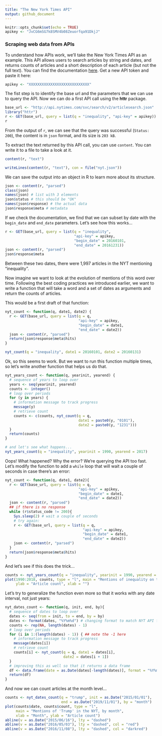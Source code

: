 ```yaml
---
title: "The New York Times API"
output: github_document
---
```


```r
knitr::opts_chunk$set(echo = TRUE)
apikey <- "JvCG6mSG7k8SMV4b08Zeuorfqa91DkjJ"
```

### Scraping web data from APIs

To understand how APIs work, we'll take the New York Times API as an example. This API allows users to search articles by string and dates, and returns counts of articles and a short description of each article (but not the full text). You can find the documentation [here](http://developer.nytimes.com/docs/read/article_search_api_v2). Get a new API token and paste it here:

```r
apikey <- "XXXXXXXXXXXXXXXXXXXXXXXXXXXX"
```

The fist step is to identify the base url and the parameters that we can use to query the API. Now we can do a first API call using the **httr** package.

```r
base_url <- "http://api.nytimes.com/svc/search/v2/articlesearch.json"
library("httr")
r <- GET(base_url, query = list(q = "inequality", "api-key" = apikey))
r
```

From the output of `r`, we can see that the query was successful (`Status: 200`), the content is in `json` format, and its size is `203 kB`.

To extract the text returned by this API call, you can use `content`. You can write it to a file to take a look at it.

```r
content(r, "text")
```

```r
writeLines(content(r, "text"), con = file("nyt.json"))
```

We can save the output into an object in R to learn more about its structure.

```r
json <- content(r, "parsed")
class(json)
names(json) # list with 3 elements
json$status # this should be "OK"
names(json$response) # the actual data
json$response$meta # metadata
```

If we check the documentation, we find that we can subset by date with the `begin_date` and `end_date` parameters. Let's see how this works...

```r
r <- GET(base_url, query = list(q = "inequality",
                                "api-key" = apikey,
                                "begin_date" = 20160101,
                                "end_date" = 20161231))
json <- content(r, "parsed")
json$response$meta
```

Between these two dates, there were 1,997 articles in the NYT mentioning "inequality".

Now imagine we want to look at the evolution of mentions of this word over time. Following the best coding practices we introduced earlier, we want to write a function that will take a word and a set of dates as arguments and return the counts of articles.

This would be a first draft of that function:

```r
nyt_count <- function(q, date1, date2) {
  r <- GET(base_url, query = list(q = q,
                                  "api-key" = apikey,
                                  "begin_date" = date1,
                                  "end_date" = date2))
  json <- content(r, "parsed")
  return(json$response$meta$hits)
}

nyt_count(q = "inequality", date1 = 20160101, date2 = 20160131)
```

Ok, so this seems to work. But we want to run this function multiple times, so let's write another function that helps us do that.

```r
nyt_years_count <- function(q, yearinit, yearend) {
  # sequence of years to loop over
  years <- seq(yearinit, yearend)
  counts <- integer()
  # loop over periods
  for (y in years) {
    # information message to track progress
    message(y)
    # retrieve count
    counts <- c(counts, nyt_count(q = q,
                                  date1 = paste0(y, "0101"),
                                  date2 = paste0(y, "1231")))
  }
  return(counts)
}
```
```r
# and let's see what happens...
nyt_years_count(q = "inequality", yearinit = 1990, yearend = 2017)
```

Oops! What happened? Why the error? We're querying the API too fast. Let's modify the function to add a `while` loop that will wait a couple of seconds in case there's an error:

```r
nyt_count <- function(q, date1, date2){
  r <- GET(base_url, query = list(q = q,
                                  "api-key" = apikey,
                                  "begin_date" = date1,
                                  "end_date" = date2))
  json <- content(r, "parsed")
  ## if there is no response
  while (r$status_code != 200){
    Sys.sleep(2) # wait a couple of seconds
    # try again:
    r <- GET(base_url, query = list(q = q,
                                    "api-key" = apikey,
                                    "begin_date" = date1,
                                    "end_date" = date2))
    json <- content(r, "parsed")
  }
  return(json$response$meta$hits)
}
```

And let's see if this does the trick...

```r
counts <- nyt_years_count(q = "inequality", yearinit = 1990, yearend = 2018)
plot(1990:2018, counts, type = "l", main = "Mentions of inequality on the NYT, by year",
     ylab = "Article count", xlab = "")
```

Let's try to generalize the function even more so that it works with any date interval, not just years:

```r
nyt_dates_count <- function(q, init, end, by){
  # sequence of dates to loop over
  dates <- seq(from = init, to = end, by = by)
  dates <- format(dates, "%Y%m%d") # changing format to match NYT API format
  counts <- rep(NA, length(dates) - 1)
  # loop over periods
  for (i in 1:(length(dates) - 1)) { ## note the -1 here
    # information message to track progress
    message(dates[i])
    # retrieve count
    counts[i] <- nyt_count(q = q, date1 = dates[i],
                           date2 = dates[i + 1])
  }
  # improving this as well so that it returns a data frame
  df <- data.frame(date = as.Date(dates[-length(dates)], format = "%Y%m%d"), count = counts)
  return(df)
}
```

And now we can count articles at the month level...
```r
counts <- nyt_dates_count(q = "trump", init = as.Date("2015/01/01"), 
                          end = as.Date("2019/11/01"), by = "month")
plot(counts$date, counts$count, type = "l", 
     main = "Mentions of 'Trump' in the NYT, by month",
     xlab = "Month", ylab = "Article count")
abline(v = as.Date("2015/06/16"), lty = "dashed")
abline(v = as.Date("2016/05/03"), lty = "dashed", col = "red")
abline(v = as.Date("2016/11/08"), lty = "dashed", col = "darkred")
```

